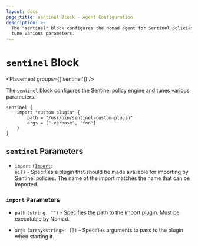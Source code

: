 ```yaml
---
layout: docs
page_title: sentinel Block - Agent Configuration
description: >-
  The "sentinel" block configures the Nomad agent for Sentinel policies and
  tune various parameters.
---
```


# `sentinel` Block

<Placement groups={['sentinel']} />

The `sentinel` block configures the Sentinel policy engine and tunes various parameters.

```hcl
sentinel {
    import "custom-plugin" {
        path = "/usr/bin/sentinel-custom-plugin"
        args = ["-verbose", "foo"]
    }
}
```

## `sentinel` Parameters

- `import` <code>([Import](#import-parameters): nil)</code> -
  Specifies a plugin that should be made available for importing by Sentinel policies.
  The name of the import matches the name that can be imported.

### `import` Parameters

- `path` `(string: "")` - Specifies the path to the import plugin. Must be executable by Nomad.

- `args` `(array<string>: [])` - Specifies arguments to pass to the plugin when starting it.

